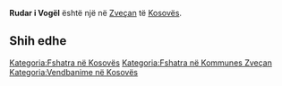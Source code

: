 {{Fshat në 
 | Emri                = Rudar i Vogël
 | EmriAlt                = 
 | NAME_SHORT_FORM=      
 | NAME_GENERIC=      
 | NAME_SORT_NAME_RO=      RUDARIVOGEL
 | FULL_NAME_RO = Rudar i Vogël
 | FULL_NAME_ND_RO=Rudar i Vogel
 | SORT_NAME_RG=RUDARIVOGEL
 | FULL_NAME_RG=Rudar i Vogël
 | FULL_NAME_ND_RG=Rudar i Vogel
 | SRP_NAME_SHORT_FORM=      
 | SRP_NAME_GENERIC=      
 | SRP_NAME_SORT_NAME_RO=      
 | SRP_FULL_NAME_RO = 
 | SRP_FULL_NAME_ND_RO=
 | SRP_SORT_NAME_RG=
 | SRP_FULL_NAME_RG=
 | SRP_FULL_NAME_ND_RG=
 | Emri (Rasa dhanore) = 
 | Figura              = 
 | Shteti              = Kosovo
 | Komuna              = Zveçan
 | Kodi postar         = 
 | Sipërfaqja          = 

 | Popullsia           = 

 | Regj. i popullsisë  = 
 | Dend. e popullsisë  = 
 | Faqja zyrtare       = 
 <!--- Koordinatat ----> 
 | Gjerësia            = 42.91
 | Gjatësia            = 20.860833
 | Lartësia            = 
}}
'''Rudar i Vogël''' është një [[]] në [[Zveçan]] të [[Kosovës]].

<!-- == Gjeografia == -->
<!-- == Historia == -->
<!-- == Demografia == -->
== Shih edhe ==
{{Komuna Zveçan}}
{{Kosovo-Administrata-Cung}}

[[Kategoria:Fshatra në Kosovës]]
[[Kategoria:Fshatra në Kommunes Zveçan]]
[[Kategoria:Vendbanime në Kosovës]]